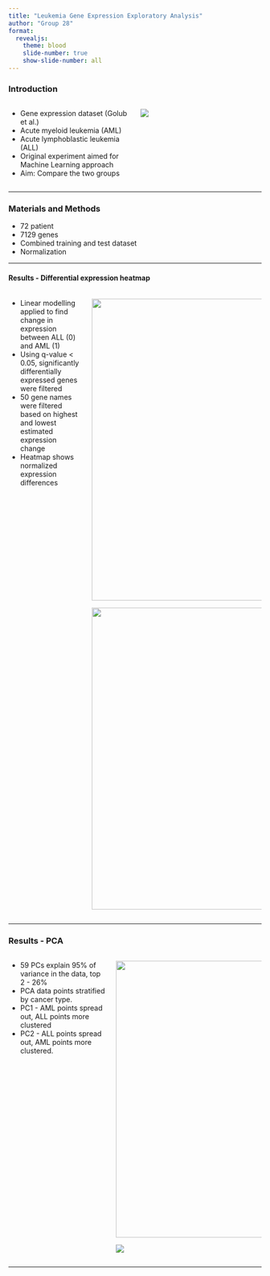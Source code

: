 ```yaml
---
title: "Leukemia Gene Expression Exploratory Analysis"
author: "Group 28"
format: 
  revealjs:
    theme: blood
    slide-number: true
    show-slide-number: all
---
```


### Introduction
::: columns
::: {.column width="50%"}
- Gene expression dataset (Golub et al.)
- Acute myeloid leukemia (AML)
- Acute lymphoblastic leukemia (ALL)
- Original experiment aimed for Machine Learning approach
- Aim: Compare the two groups
:::

::: {.column width="50%"}
::: {.r-stack}
![](../results/99_leukemia.jpg){fig-align="left"}

:::
:::
:::
---

### Materials and Methods
- 72 patient
- 7129 genes
- Combined training and test dataset
- Normalization



---


#### Results - Differential expression heatmap {.smaller}

::: columns
::: {.column width="30%"}
::: r-fit-text
-   Linear modelling applied to find change in expression between ALL (0) and AML (1)
-   Using q-value \< 0.05, significantly differentially expressed genes were filtered
-   50 gene names were filtered based on highest and lowest estimated expression change\
-   Heatmap shows normalized expression differences
:::
:::

::: {.column width="70%"}
::: {.r-stack}
![](../results/05_heatmap_AML.png){.fragment .fade-in-then-out height="600"}


![](../results/05_heatmap_ALL.png){.fragment .fade-in-then-out height="600"}
:::
:::
:::

---

### Results - PCA {.smaller}
::: columns
::: {.column width="40%"}
::: {.r-fit-text}
- 59 PCs explain 95% of variance in the data, top 2 - 26%
- PCA data points stratified by cancer type.
- PC1 - AML points spread out, ALL points more clustered
- PC2 - ALL points spread out, AML points more clustered.
:::
:::


::: {.column width="60%"}
::: {.r-stack}
![](../results/05_pc_barplot.png){.fragment .fade-in-then-out width="900" height="550"}

![](../results/05_pca.png){.fragment .fade-in-then-out}
:::
:::
:::
---
